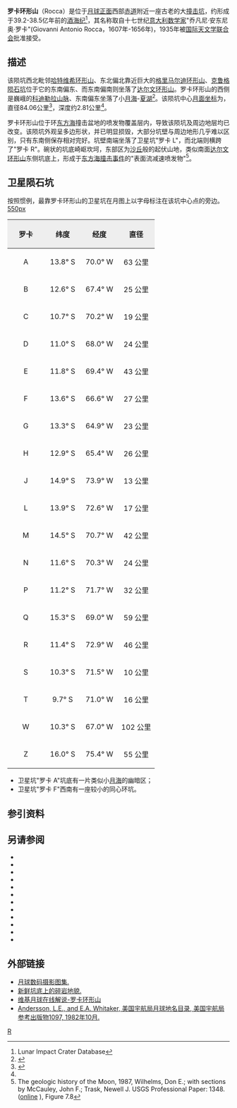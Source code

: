 {{lunar crater data|
 image=Rocca crater 4168 h2 4173 h2.jpg|240px|
 caption=[[月球轨道器4号|月球轨道器4号]]拍摄的图像|
 latitude=12.89|
 N_or_S=S|
 longitude=72.89|
 E_or_W=W|
 diameter=84.06公里|
 depth=2.81公里|
 colong=74|
 eponym= 乔凡尼·安东尼奥·罗卡}}
'''罗卡环形山'''（Rocca）是位于[[月球正面|月球正面]]西部[[赤道|赤道]]附近一座古老的大[[撞击坑|撞击坑]]，约形成于39.2-38.5亿年前的[[酒海纪|酒海纪]]<ref name=LICD>Lunar Impact Crater Database</ref>，其名称取自十七世纪[[意大利|意大利]][[数学家|数学家]]"乔凡尼·安东尼奥·罗卡"(Giovanni Antonio Rocca，1607年-1656年)，1935年被[[国际天文学联合会|国际天文学联合会]]批准接受。

==描述==  
该陨坑西北毗邻[[哈特维希环形山|哈特维希环形山]]、东北偏北靠近巨大的[[格里马尔迪环形山|格里马尔迪环形山]]、[[克鲁格陨石坑|克鲁格陨石坑]]位于它的东南偏东、而东南偏南则坐落了[[达尔文环形山|达尔文环形山]]。罗卡环形山的西侧是巍峨的[[科迪勒拉山脉_(月球)|科迪勒拉山脉]]、东南偏东坐落了小[[月海|月海]]-[[夏湖_(月球)|夏湖]]<ref>{{Cite web |url=http://planetarynames.wr.usgs.gov/images/Lunar/lac_73_lo.pdf |title=Crater Rocca on the map LAC-73. |accessdate=2016-12-11 |archive-date=2012-05-05 |archive-url=https://www.webcitation.org/67Re04H45?url=http://planetarynames.wr.usgs.gov/images/Lunar/lac_73_lo.pdf |dead-url=no }}</ref>。该陨坑中心[[月面坐标|月面坐标]]为{{Coord|12.89|S|72.89|W|globe:Moon|nogoogle=1|noosm=1}}，直径84.06公里<ref name="IAU">{{Cite web |url=http://planetarynames.wr.usgs.gov/Feature/5164 |title=Directory of the International Astronomical Union |access-date=2016-12-11 |archive-date=2020-11-27 |archive-url=https://web.archive.org/web/20201127014328/http://planetarynames.wr.usgs.gov/Feature/5164 |dead-url=no }}</ref>，深度约2.81公里<ref name="LICD"/>。

罗卡环形山位于环[[东方海|东方海]]撞击盆地的喷发物覆盖层内，导致该陨坑及周边地层均已改变。该陨坑外观呈多边形状，并已明显损毁，大部分坑壁与周边地形几乎难以区别，只有东南侧保存相对完好。坑壁南端坐落了卫星坑"罗卡 L"，而北端则横跨了"罗卡 R"。碗状的坑底崎岖坎坷，东部区为[[沙丘|沙丘]]般的起伏山地，类似南面[[达尔文环形山|达尔文环形山]]东侧坑底上，形成于[[东方海|东方海]][[撞击事件|撞击事件]]的"表面流减速喷发物"<ref>The geologic history of the Moon, 1987, Wilhelms, Don E.; with sections by McCauley, John F.; Trask, Newell J. USGS Professional Paper: 1348. ([http://pubs.er.usgs.gov/publication/pp1348 online] {{Wayback|url=http://pubs.er.usgs.gov/publication/pp1348 |date=20160604112233 }}), Figure 7.8</ref>。

==卫星陨石坑==
按照惯例，最靠罗卡环形山的卫星坑在月图上以字母标注在该坑中心点的旁边。
[[image:Rocca_sattelite_craters_map.jpg|550px]]

{| class="wikitable"
!width="25%" style="background:#eeeeee;" |罗卡
!width="25%" style="background:#eeeeee;" |纬度
!width="25%" style="background:#eeeeee;" |经度
!width="25%" style="background:#eeeeee;" |直径
|-
|align="center"|A
|align="center"|13.8° S
|align="center"|70.0° W
|align="center"|63 公里
|-
|align="center"|B
|align="center"|12.6° S
|align="center"|67.4° W
|align="center"|25 公里
|-
|align="center"|C
|align="center"|10.7° S
|align="center"|70.2° W
|align="center"|19 公里
|-
|align="center"|D
|align="center"|11.0° S
|align="center"|68.0° W
|align="center"|24 公里
|-
|align="center"|E
|align="center"|11.8° S
|align="center"|69.4° W
|align="center"|43 公里
|-
|align="center"|F
|align="center"|13.6° S
|align="center"|66.6° W
|align="center"|27 公里
|-
|align="center"|G
|align="center"|13.3° S
|align="center"|64.9° W
|align="center"|23 公里
|-
|align="center"|H
|align="center"|12.9° S
|align="center"|65.4° W
|align="center"|26 公里
|-
|align="center"|J
|align="center"|14.9° S
|align="center"|73.9° W
|align="center"|13 公里
|-
|align="center"|L
|align="center"|13.9° S
|align="center"|72.6° W
|align="center"|17 公里
|-
|align="center"|M
|align="center"|14.5° S
|align="center"|70.7° W
|align="center"|42 公里
|-
|align="center"|N
|align="center"|11.6° S
|align="center"|70.3° W
|align="center"|24 公里
|-
|align="center"|P
|align="center"|11.2° S
|align="center"|71.7° W
|align="center"|32 公里
|-
|align="center"|Q
|align="center"|15.3° S
|align="center"|69.0° W
|align="center"|59 公里
|-
|align="center"|R
|align="center"|11.4° S
|align="center"|72.9° W
|align="center"|46 公里
|-
|align="center"|S
|align="center"|10.3° S
|align="center"|71.5° W
|align="center"|10 公里
|-
|align="center"|T
|align="center"|9.7° S
|align="center"|71.0° W
|align="center"|16 公里
|-
|align="center"|W
|align="center"|10.3° S
|align="center"|67.0° W
|align="center"|102 公里
|-
|align="center"|Z
|align="center"|16.0° S
|align="center"|75.4° W
|align="center"|55 公里
|}{{clear}}
* 卫星坑"罗卡 A"坑底有一片类似小[[月海|月海]]的幽暗区；
* 卫星坑"罗卡 F"西南有一座较小的同心环坑。

==参引资料==
{{reflist}}

==另请参阅==
{{refbegin}}
* {{cite book
  | last1 = Andersson
  | first1 = L. E.
  | last2 = Whitaker
  | first2 = E. A.
  | authorlink2 = Ewen Whitaker
  | date = 1982
  | title = [[NASA|NASA]] Catalogue of Lunar Nomenclature
  | publisher = NASA RP-1097
  | ref = harv
  }}
* {{cite web
  | last = Blue
  | first = Jennifer
  | date = July 25, 2007
  | title = Gazetteer of Planetary Nomenclature
  | publisher = [[United_States_Geological_Survey|USGS]]
  | url = http://planetarynames.wr.usgs.gov/
  | accessdate = 2007-08-05
  | ref = harv
  | archive-date = 2018-12-25
  | archive-url = https://web.archive.org/web/20181225170157/https://planetarynames.wr.usgs.gov/
  | dead-url = no
  }}
* {{cite book
  | last1 = Bussey
  | first1 = B.
  | authorlink1 = Ben Bussey
  | last2 = Spudis
  | first2 = P.
  | authorlink2 = Paul Spudis
  | date = 2004
  | title = The Clementine Atlas of the Moon
  | publisher = Cambridge University Press
  | location = New York
  | isbn = 978-0-521-81528-4
  | ref = harv
  }}
* {{cite book
  | last1 = Cocks
  | first1 = Elijah E.
  | last2 = Cocks
  | first2 = Josiah C.
  | date = 1995
  | title = Who's Who on the Moon: A Biographical Dictionary of Lunar Nomenclature
  | url = https://archive.org/details/isbn_9780936389271
  | publisher = Tudor Publishers
  | isbn = 978-0-936389-27-1
  | ref = harv
  }}
* {{cite web
  | last = McDowell
  | first = Jonathan
  | date = July 15, 2007
  | url = http://host.planet4589.org/astro/lunar/
  | title = Lunar Nomenclature
  | publisher = Jonathan's Space Report
  | accessdate = 2007-10-24
  | ref = harv
  | archive-date = 2018-12-25
  | archive-url = https://web.archive.org/web/20181225170156/http://host.planet4589.org/astro/lunar/
  | dead-url = no
  }}
* {{cite journal| last1 = Menzel| first1 = D. H.| last2 = Minnaert| first2 = M.| last3 = Levin| first3 = B.| last4 = Dollfus| first4 = A.| last5 = Bell| first5 = B.| title = Report on Lunar Nomenclature by the Working Group of Commission 17 of the IAU| doi = 10.1007/BF00171763| journal = Space Science Reviews| volume = 12| issue = 2| pages = 136–186| year = 1971| pmid = | pmc =| bibcode = 1971SSRv...12..136M| ref = harv}}
* {{cite book
  | first = Patrick
  | last = Moore
  | authorlink = Patrick Moore
  | date = 2001
  | title = On the Moon
  | url = https://archive.org/details/patrickmooreonmo00patr
  | publisher = Sterling Publishing Co
  | isbn = 978-0-304-35469-6
  | ref = harv
  }}
* {{cite book
  | first = Fred W.
  | last = Price
  | date = 1988
  | title = The Moon Observer's Handbook
  | publisher = Cambridge University Press
  | isbn = 978-0-521-33500-3
  | ref = harv
  }}
* {{cite book
  | last = Rükl
  | first = Antonín
  | authorlink = Antonín Rükl
  | date = 1990
  | title = Atlas of the Moon
  | publisher = Kalmbach Books
  | isbn = 978-0-913135-17-4
  | ref = harv
  }}
* {{cite book
  | last = Webb
  | first = Rev. T. W.
  | authorlink = Thomas William Webb
  | date = 1962
  | title = Celestial Objects for Common Telescopes
  | url = https://archive.org/details/celestialobjects00webb
  | edition = 6th revised
  | publisher = Dover
  | isbn = 978-0-486-20917-3
  | ref = harv
  }}
* {{cite book
  | first = Ewen A.
  | last = Whitaker
  | authorlink = Ewen Whitaker
  | date = 1999
  | title = Mapping and Naming the Moon
  | publisher = Cambridge University Press
  | isbn = 978-0-521-62248-6
  | ref = harv
  }}
* {{cite book
  | first = Peter T.
  | last = Wlasuk
  | date = 2000
  | title = Observing the Moon
  | publisher = Springer
  | isbn = 978-1-85233-193-1
  | ref = harv
 }}
{{refend}}

==外部链接==
*[http://www.lpi.usra.edu/resources/lunar_orbiter/bin/srch_nam.shtml?Rocca%7C0 月球数码摄影图集.] {{Wayback|url=http://www.lpi.usra.edu/resources/lunar_orbiter/bin/srch_nam.shtml?Rocca%7C0 |date=20201127015019 }}
*[http://lroc.sese.asu.edu/posts/152 新鲜坑底上的碎岩地貌.] {{Wayback|url=http://lroc.sese.asu.edu/posts/152 |date=20201127020056 }}
*[http://the-moon.wikispaces.com/Rocca 维基月球在线解说-罗卡环形山] {{Wayback|url=http://the-moon.wikispaces.com/Rocca |date=20180707090924 }}
* [http://planet4589.org/astro/lunar/RP-1097.pdf Andersson, L.E., and E.A. Whitaker, 美国宇航局月球地名目录, 美国宇航局参考出版物1097, 1982年10月.] {{Wayback|url=http://planet4589.org/astro/lunar/RP-1097.pdf |date=20141006125838 }}

[[Category:月球环形山|R]]
{{月球環形山 (R-S)}}